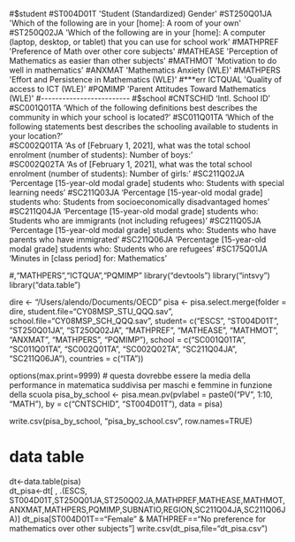 #$student 
#ST004D01T    'Student (Standardized) Gender'
#ST250Q01JA   'Which of the following are in your [home]: A room of your own'
#ST250Q02JA   'Which of the following are in your [home]: A computer (laptop, desktop, or tablet) that you can use for school work'
#MATHPREF     'Preference of Math over other core subjects'   
#MATHEASE     'Perception of Mathematics as easier than other subjects'   
#MATHMOT      'Motivation to do well in mathematics'
#ANXMAT       'Mathematics Anxiety (WLE)' 
#MATHPERS     'Effort and Persistence in Mathematics  (WLE)'  
#***err ICTQUAL      'Quality of access to ICT (WLE)'  
#PQMIMP       'Parent Attitudes Toward Mathematics (WLE)'      
#-------------------------
#$school
#CNTSCHID         'Intl. School ID'
#SC001Q01TA       'Which of the following definitions best describes the community in which your school is located?'
#SC011Q01TA       'Which of the following statements best describes the schooling available to students in your location?'                                                               
#SC002Q01TA       'As of [February 1, 2021], what was the total school enrolment (number of students): Number of boys:'                                                              
#SC002Q02TA       'As of [February 1, 2021], what was the total school enrolment (number of students): Number of girls:' 
#SC211Q02JA       'Percentage [15-year-old modal grade] students who: Students with special learning needs' 
#SC211Q03JA       'Percentage [15-year-old modal grade] students who: Students from socioeconomically disadvantaged homes' 
#SC211Q04JA       'Percentage [15-year-old modal grade] students who: Students who are immigrants (not including refugees)'
#SC211Q05JA       'Percentage [15-year-old modal grade] students who: Students who have parents who have immigrated'
#SC211Q06JA       'Percentage [15-year-old modal grade] students who: Students who are refugees' 
#SC175Q01JA       'Minutes in [class period] for: Mathematics'    

#,"MATHPERS","ICTQUA","PQMIMP"
library("devtools")
library("intsvy")
library("data.table") 

dire <- "/Users/alendo/Documents/OECD"
pisa <- pisa.select.merge(folder = dire,
                          student.file="CY08MSP_STU_QQQ.sav",
                          school.file="CY08MSP_SCH_QQQ.sav",
                          student= c("ESCS", "ST004D01T", "ST250Q01JA", "ST250Q02JA", "MATHPREF", "MATHEASE", "MATHMOT", "ANXMAT", "MATHPERS", "PQMIMP"),
                          school = c("SC001Q01TA", "SC011Q01TA", "SC002Q01TA", "SC002Q02TA", "SC211Q04JA", "SC211Q06JA"),
                          countries = c("ITA"))

options(max.print=9999)
# questa dovrebbe essere la media della performance in matematica suddivisa per maschi e femmine in funzione della scuola
pisa_by_school <- pisa.mean.pv(pvlabel = paste0("PV", 1:10, "MATH"), by = c("CNTSCHID", "ST004D01T"), data = pisa)

write.csv(pisa_by_school, "pisa_by_school.csv", row.names=TRUE)

# data table
dt<-data.table(pisa)                    
dt_pisa<-dt[ , .(ESCS, ST004D01T,ST250Q01JA,ST250Q02JA,MATHPREF,MATHEASE,MATHMOT,ANXMAT,MATHPERS,PQMIMP,SUBNATIO,REGION,SC211Q04JA,SC211Q06JA)]
dt_pisa[ST004D01T=="Female" & MATHPREF=="No preference for mathematics over other subjects"]
write.csv(dt_pisa,file="dt_pisa.csv")

